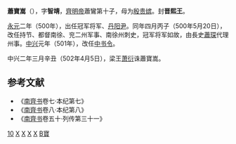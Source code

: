 '''蕭寶嵩'''（{{bd|5世纪|？|502年|4月5日|catIdx=X}}），字'''智靖'''，[[齊明帝|齊明帝]]蕭鸞第十子，母为[[殷贵嫔|殷贵嫔]]。封'''晋熙王'''。

[[永元_(南齐)|永元]]二年（500年），出任冠军将军、[[丹阳尹|丹阳尹]]。同年四月丙子（500年5月20日），改任持节、都督南徐、兖二州军事、南徐州刺史，冠军将军如故，由長史[[蕭琛|蕭琛]]代理州事。[[中兴_(南齐)|中兴]]元年（501年），改任[[中书令|中书令]]。

中兴二年三月辛丑（502年4月5日），梁王[[萧衍|萧衍]]诛蕭寶嵩。

==参考文献 ==
*《[[南齊书|南齊书]]卷七·本纪第七》
*《[[南齊书|南齊书]]卷八·本纪第八》
*《[[南齊书|南齊书]]卷五十·列传第三十一》

[[Category:齊明帝皇子|10]]
[[Category:南齐宗室郡王|X]]
[[Category:南齐丹阳尹|X]]
[[Category:南齐中书令|X]]
[[Category:南齐被杀害人物|X]]
[[Category:蘭陵蕭氏|B寶]]